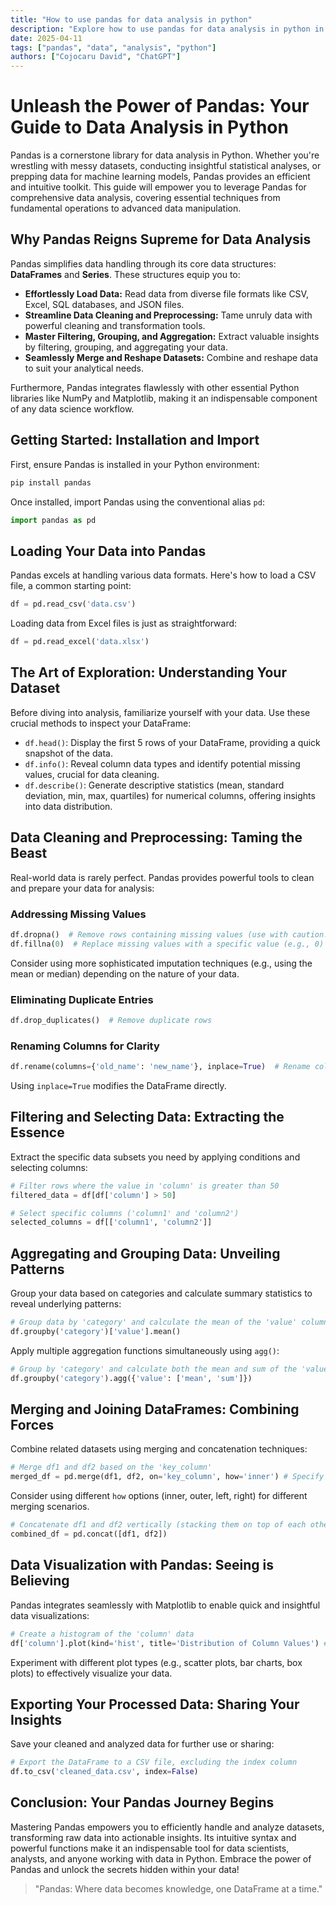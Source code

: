 ```yaml
---
title: "How to use pandas for data analysis in python"
description: "Explore how to use pandas for data analysis in python in this detailed guide, offering insights, strategies, and practical tips to enhance your understanding and application of the topic."
date: 2025-04-11
tags: ["pandas", "data", "analysis", "python"]
authors: ["Cojocaru David", "ChatGPT"]
---
```


# Unleash the Power of Pandas: Your Guide to Data Analysis in Python

Pandas is a cornerstone library for data analysis in Python. Whether you're wrestling with messy datasets, conducting insightful statistical analyses, or prepping data for machine learning models, Pandas provides an efficient and intuitive toolkit. This guide will empower you to leverage Pandas for comprehensive data analysis, covering essential techniques from fundamental operations to advanced data manipulation.

## Why Pandas Reigns Supreme for Data Analysis

Pandas simplifies data handling through its core data structures: **DataFrames** and **Series**. These structures equip you to:

- **Effortlessly Load Data:** Read data from diverse file formats like CSV, Excel, SQL databases, and JSON files.
- **Streamline Data Cleaning and Preprocessing:** Tame unruly data with powerful cleaning and transformation tools.
- **Master Filtering, Grouping, and Aggregation:** Extract valuable insights by filtering, grouping, and aggregating your data.
- **Seamlessly Merge and Reshape Datasets:** Combine and reshape data to suit your analytical needs.

Furthermore, Pandas integrates flawlessly with other essential Python libraries like NumPy and Matplotlib, making it an indispensable component of any data science workflow.

## Getting Started: Installation and Import

First, ensure Pandas is installed in your Python environment:

```python
pip install pandas
```

Once installed, import Pandas using the conventional alias `pd`:

```python
import pandas as pd
```

## Loading Your Data into Pandas

Pandas excels at handling various data formats. Here's how to load a CSV file, a common starting point:

```python
df = pd.read_csv('data.csv')
```

Loading data from Excel files is just as straightforward:

```python
df = pd.read_excel('data.xlsx')
```

## The Art of Exploration: Understanding Your Dataset

Before diving into analysis, familiarize yourself with your data. Use these crucial methods to inspect your DataFrame:

- `df.head()`: Display the first 5 rows of your DataFrame, providing a quick snapshot of the data.
- `df.info()`: Reveal column data types and identify potential missing values, crucial for data cleaning.
- `df.describe()`: Generate descriptive statistics (mean, standard deviation, min, max, quartiles) for numerical columns, offering insights into data distribution.

## Data Cleaning and Preprocessing: Taming the Beast

Real-world data is rarely perfect. Pandas provides powerful tools to clean and prepare your data for analysis:

### Addressing Missing Values

```python
df.dropna()  # Remove rows containing missing values (use with caution!)
df.fillna(0)  # Replace missing values with a specific value (e.g., 0)
```

Consider using more sophisticated imputation techniques (e.g., using the mean or median) depending on the nature of your data.

### Eliminating Duplicate Entries

```python
df.drop_duplicates()  # Remove duplicate rows
```

### Renaming Columns for Clarity

```python
df.rename(columns={'old_name': 'new_name'}, inplace=True)  # Rename columns for better readability
```

Using `inplace=True` modifies the DataFrame directly.

## Filtering and Selecting Data: Extracting the Essence

Extract the specific data subsets you need by applying conditions and selecting columns:

```python
# Filter rows where the value in 'column' is greater than 50
filtered_data = df[df['column'] > 50]
```

```python
# Select specific columns ('column1' and 'column2')
selected_columns = df[['column1', 'column2']]
```

## Aggregating and Grouping Data: Unveiling Patterns

Group your data based on categories and calculate summary statistics to reveal underlying patterns:

```python
# Group data by 'category' and calculate the mean of the 'value' column for each group
df.groupby('category')['value'].mean()
```

Apply multiple aggregation functions simultaneously using `agg()`:

```python
# Group by 'category' and calculate both the mean and sum of the 'value' column
df.groupby('category').agg({'value': ['mean', 'sum']})
```

## Merging and Joining DataFrames: Combining Forces

Combine related datasets using merging and concatenation techniques:

```python
# Merge df1 and df2 based on the 'key_column'
merged_df = pd.merge(df1, df2, on='key_column', how='inner') # Specify the type of merge
```

Consider using different `how` options (inner, outer, left, right) for different merging scenarios.

```python
# Concatenate df1 and df2 vertically (stacking them on top of each other)
combined_df = pd.concat([df1, df2])
```

## Data Visualization with Pandas: Seeing is Believing

Pandas integrates seamlessly with Matplotlib to enable quick and insightful data visualizations:

```python
# Create a histogram of the 'column' data
df['column'].plot(kind='hist', title='Distribution of Column Values') # Added title for better clarity
```

Experiment with different plot types (e.g., scatter plots, bar charts, box plots) to effectively visualize your data.

## Exporting Your Processed Data: Sharing Your Insights

Save your cleaned and analyzed data for further use or sharing:

```python
# Export the DataFrame to a CSV file, excluding the index column
df.to_csv('cleaned_data.csv', index=False)
```

## Conclusion: Your Pandas Journey Begins

Mastering Pandas empowers you to efficiently handle and analyze datasets, transforming raw data into actionable insights. Its intuitive syntax and powerful functions make it an indispensable tool for data scientists, analysts, and anyone working with data in Python. Embrace the power of Pandas and unlock the secrets hidden within your data!

> "Pandas: Where data becomes knowledge, one DataFrame at a time."
